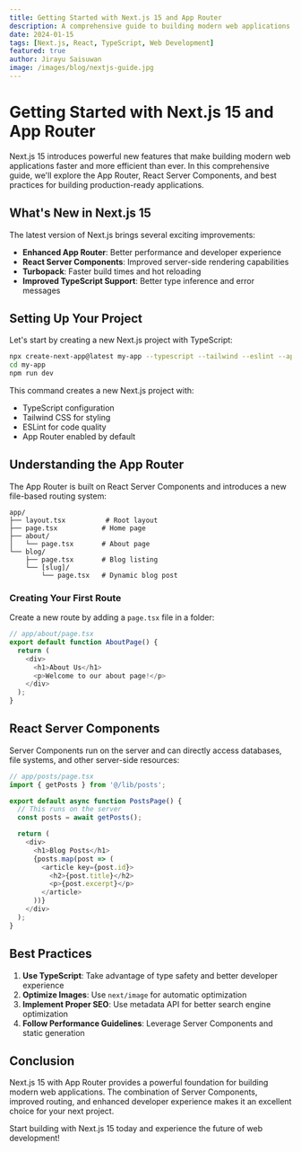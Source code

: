 ```yaml
---
title: Getting Started with Next.js 15 and App Router
description: A comprehensive guide to building modern web applications with Next.js 15, featuring the new App Router and React Server Components.
date: 2024-01-15
tags: [Next.js, React, TypeScript, Web Development]
featured: true
author: Jirayu Saisuwan
image: /images/blog/nextjs-guide.jpg
---
```


# Getting Started with Next.js 15 and App Router

Next.js 15 introduces powerful new features that make building modern web applications faster and more efficient than ever. In this comprehensive guide, we'll explore the App Router, React Server Components, and best practices for building production-ready applications.

## What's New in Next.js 15

The latest version of Next.js brings several exciting improvements:

- **Enhanced App Router**: Better performance and developer experience
- **React Server Components**: Improved server-side rendering capabilities
- **Turbopack**: Faster build times and hot reloading
- **Improved TypeScript Support**: Better type inference and error messages

## Setting Up Your Project

Let's start by creating a new Next.js project with TypeScript:

```bash
npx create-next-app@latest my-app --typescript --tailwind --eslint --app
cd my-app
npm run dev
```

This command creates a new Next.js project with:

- TypeScript configuration
- Tailwind CSS for styling
- ESLint for code quality
- App Router enabled by default

## Understanding the App Router

The App Router is built on React Server Components and introduces a new file-based routing system:

```
app/
├── layout.tsx          # Root layout
├── page.tsx           # Home page
├── about/
│   └── page.tsx       # About page
└── blog/
    ├── page.tsx       # Blog listing
    └── [slug]/
        └── page.tsx   # Dynamic blog post
```

### Creating Your First Route

Create a new route by adding a `page.tsx` file in a folder:

```typescript
// app/about/page.tsx
export default function AboutPage() {
  return (
    <div>
      <h1>About Us</h1>
      <p>Welcome to our about page!</p>
    </div>
  );
}
```

## React Server Components

Server Components run on the server and can directly access databases, file systems, and other server-side resources:

```typescript
// app/posts/page.tsx
import { getPosts } from '@/lib/posts';

export default async function PostsPage() {
  // This runs on the server
  const posts = await getPosts();

  return (
    <div>
      <h1>Blog Posts</h1>
      {posts.map(post => (
        <article key={post.id}>
          <h2>{post.title}</h2>
          <p>{post.excerpt}</p>
        </article>
      ))}
    </div>
  );
}
```

## Best Practices

1. **Use TypeScript**: Take advantage of type safety and better developer experience
2. **Optimize Images**: Use `next/image` for automatic optimization
3. **Implement Proper SEO**: Use metadata API for better search engine optimization
4. **Follow Performance Guidelines**: Leverage Server Components and static generation

## Conclusion

Next.js 15 with App Router provides a powerful foundation for building modern web applications. The combination of Server Components, improved routing, and enhanced developer experience makes it an excellent choice for your next project.

Start building with Next.js 15 today and experience the future of web development!
